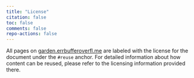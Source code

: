 ```yaml
---
title: "License"
citation: false
toc: false
comments: false
repo-actions: false
---
```


All pages on [garden.errbufferoverfl.me](https://garden.errbufferoverfl.me) are labeled with the license for the document under the `#reuse` anchor. For detailed information about how content can be reused, please refer to the licensing information provided there.
